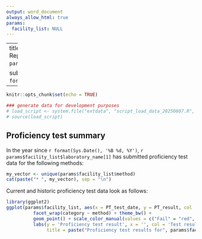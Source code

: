 ```yaml
---
output: word_document
always_allow_html: true
params:
  facility_list: NULL
---
```




---
title: "Pre-Audit Laboratory Summary Report: `r params$facility_list$laboratory_name[1]`"

subtitle: "Generated on `r format(Sys.Date(), '%B %d, %Y')`"
---

```r
knitr::opts_chunk$set(echo = TRUE)

### generate data for development purposes
# load_script <- system.file("extdata", "script_load_data_20250807.R", package = "R8DWLCP")
# source(load_script)


```


## Proficiency test summary

In the year since `r format(Sys.Date(), '%B %d, %Y')`, `r params$facility_list$laboratory_name[1]` has submitted proficiency test data for the following methods:

```r
my_vector <- unique(params$facility_list$method)
cat(paste("* ", my_vector), sep = "\n")
```


Current and historic proficiency test data look as follows:

```r
library(ggplot2)
ggplot(params$facility_list, aes(x = PT_test_date, y = PT_result, col  = PT_result)) + # Customize your plot
          facet_wrap(category ~ method) + theme_bw() +
          geom_point() + scale_color_manual(values = c("Fail" = "red", "Pass" = "green")) +
          labs(y = 'Proficiency test result', x = '', col = 'Test result',
               title = paste("Proficiency test results for", params$facility_list$laboratory_name[1]))

```

